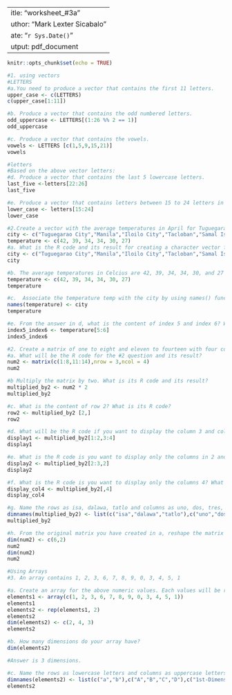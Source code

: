  ---
title: "worksheet_#3a"
author: "Mark Lexter Sicabalo"
date: "`r Sys.Date()`"
output: pdf_document
---

```r
knitr::opts_chunk$set(echo = TRUE)
```

```r
#1. using vectors
#LETTERS
#a.You need to produce a vector that contains the first 11 letters.
upper_case <- c(LETTERS)
c(upper_case[1:11])

#b. Produce a vector that contains the odd numbered letters.
odd_uppercase <- LETTERS[(1:26 %% 2 == 1)]
odd_uppercase

#c. Produce a vector that contains the vowels.
vowels <- LETTERS [c(1,5,9,15,21)]
vowels

```

```r
#letters
#Based on the above vector letters:
#d. Produce a vector that contains the last 5 lowercase letters.
last_five <-letters[22:26]
last_five

#e. Produce a vector that contains letters between 15 to 24 letters in lowercase.
lower_case <- letters[15:24]
lower_case

```

```r
#2.Create a vector with the average temperatures in April for Tuguegarao City, Manila, Iloilo City, Tacloban, Samal Island, and Davao City. The average temperatures in Celcius are 42, 39, 34, 34, 30, and 27 degrees.
city <- c("Tuguegarao City","Manila","Iloilo City","Tacloban","Samal Island","Davao City")
temperature <- c(42, 39, 34, 34, 30, 27)
#a. What is the R code and its result for creating a character vector for the city/town of Tuguegarao City, Manila, Iloilo City, Tacloban, Samal Island, and Davao City? Name the object as city. The names should follow the same order as in the instruction.
city <- c("Tuguegarao City","Manila","Iloilo City","Tacloban","Samal Island","Davao City")
city

#b. The average temperatures in Celcius are 42, 39, 34, 34, 30, and 27 degrees. Name the object as temp. Write the R code and its output. Numbers should also follow what is in the instruction.
temperature <- c(42, 39, 34, 34, 30, 27)
temperature

#c.  Associate the temperature temp with the city by using names() function. What is the R code and its result?
names(temperature) <- city
temperature

#e. From the answer in d, what is the content of index 5 and index 6? What is its R code?
index5_index6 <- temperature[5:6]
index5_index6

```

```r
#2. Create a matrix of one to eight and eleven to fourteen with four columns and three rows
#a. What will be the R code for the #2 question and its result?
num2 <- matrix(c(1:8,11:14),nrow = 3,ncol = 4)
num2

#b Multiply the matrix by two. What is its R code and its result?
multiplied_by2 <- num2 * 2
multiplied_by2

#c. What is the content of row 2? What is its R code?
row2 <- multiplied_by2 [2,]
row2

#d. What will be the R code if you want to display the column 3 and column 4 in row 1 and row 2? What is its output?
display1 <- multiplied_by2[1:2,3:4]
display1

#e. What is the R code is you want to display only the columns in 2 and 3, row 3? What is its output?
display2 <- multiplied_by2[2:3,2]
display2

#f. What is the R code is you want to display only the columns 4? What is its output?
display_col4 <- multiplied_by2[,4]
display_col4

#g. Name the rows as isa, dalawa, tatlo and columns as uno, dos, tres, quatro for the matrix that was created in b.‘. What is its R code and corresponding output?
dimnames(multiplied_by2) <- list(c("isa","dalawa","tatlo"),c("uno","dos","tres","quatro"))
multiplied_by2

#h. From the original matrix you have created in a, reshape the matrix by assigning a new dimension with dim(). New dimensions should have 2 columns and 6 rows. What will be the R code and its output?
dim(num2) <- c(6,2)
num2
dim(num2)
num2

```


```r
#Using Arrays
#3. An array contains 1, 2, 3, 6, 7, 8, 9, 0, 3, 4, 5, 1

#a. Create an array for the above numeric values. Each values will be repeated twice What will be the R code if you are to create a three-dimensional array with 4 columns and 2 rows. What will be its output?
elements1 <- array(c(1, 2, 3, 6, 7, 8, 9, 0, 3, 4, 5, 1))
elements1
elements2 <- rep(elements1, 2)
elements2
dim(elements2) <- c(2, 4, 3)
elements2

#b. How many dimensions do your array have?
dim(elements2)

#Answer is 3 dimensions.

#c. Name the rows as lowercase letters and columns as uppercase letters starting from the A. The array names should be “1st-Dimensional Array”, “2nd-Dimentional Array”, and “3rd-Dimensional Array”. What will be the R codes and its output?
dimnames(elements2) <- list(c("a","b"),c("A","B","C","D"),c("1st-Dimensional Array", "2nd-Dimentional Array", "3rd-Dimensional Array"))
elements2


```